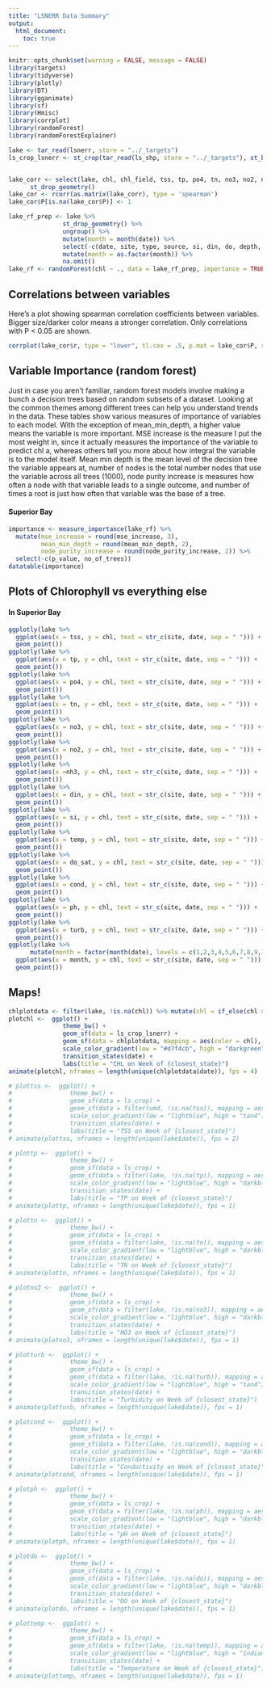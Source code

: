 ```yaml
---
title: "LSNERR Data Summary"
output: 
  html_document:
    toc: true
---
```


```r
knitr::opts_chunk$set(warning = FALSE, message = FALSE)
library(targets)
library(tidyverse)
library(plotly)
library(DT)
library(gganimate)
library(sf)
library(Hmisc)
library(corrplot)
library(randomForest)
library(randomForestExplainer)

lake <- tar_read(lsnerr, store = "../_targets") 
ls_crop_lsnerr <- st_crop(tar_read(ls_shp, store = "../_targets"), st_bbox(c(xmin = -92.4, ymin = 46.6, xmax = -91.9, ymax = 46.8)))


lake_corr <- select(lake, chl, chl_field, tss, tp, po4, tn, no3, no2, nh3, din, si, temp, cond, do_sat, ph, turb) %>% 
      st_drop_geometry()
lake_cor <- rcorr(as.matrix(lake_corr), type = 'spearman')
lake_cor$P[is.na(lake_cor$P)] <- 1

lake_rf_prep <- lake %>% 
               st_drop_geometry() %>%
               ungroup() %>% 
               mutate(month = month(date)) %>% 
               select(-c(date, site, type, source, si, din, do, depth, sal, chl_field)) %>% 
               mutate(month = as.factor(month)) %>% 
               na.omit()
lake_rf <- randomForest(chl ~ ., data = lake_rf_prep, importance = TRUE, ntree = 1000)

```


## Correlations between variables

Here's a plot showing spearman correlation coefficients between variables. Bigger size/darker color means a stronger correlation. Only correlations with P < 0.05 are shown.

```r
corrplot(lake_cor$r, type = "lower", tl.cex = .5, p.mat = lake_cor$P, sig.level = 0.05, insig = 'blank', outline = T)
```


## Variable Importance (random forest)
Just in case you aren't familiar, random forest models involve making a bunch a decision trees based on random subsets of a dataset. Looking at the common themes among different trees can help you understand trends in the data.
These tables show various measures of importance of variables to each model. With the exception of mean_min_depth, a higher value means the variable is more important. MSE increase is the measure I put the most weight in, since it actually measures the importance of the variable to predict chl a, whereas others tell you more about how integral the variable is to the model itself. Mean min depth is the mean level of the decision tree the variable appears at, number of nodes is the total number nodes that use the variable across all trees (1000), node purity increase is measures how often a node with that variable leads to a single outcome, and number of times a root is just how often that variable was the base of a tree.

#### Superior Bay
```r
importance <- measure_importance(lake_rf) %>% 
  mutate(mse_increase = round(mse_increase, 3),
         mean_min_depth = round(mean_min_depth, 2),
         node_purity_increase = round(node_purity_increase, 2)) %>% 
  select(-c(p_value, no_of_trees))
datatable(importance)
```

## Plots of Chlorophyll vs everything else
#### In Superior Bay
```r
ggplotly(lake %>%
  ggplot(aes(x = tss, y = chl, text = str_c(site, date, sep = " "))) +
  geom_point())
ggplotly(lake %>%
  ggplot(aes(x = tp, y = chl, text = str_c(site, date, sep = " "))) +
  geom_point())
ggplotly(lake %>%
  ggplot(aes(x = po4, y = chl, text = str_c(site, date, sep = " "))) +
  geom_point())
ggplotly(lake %>%
  ggplot(aes(x = tn, y = chl, text = str_c(site, date, sep = " "))) +
  geom_point())
ggplotly(lake %>%
  ggplot(aes(x = no3, y = chl, text = str_c(site, date, sep = " "))) +
  geom_point())
ggplotly(lake %>%
  ggplot(aes(x = no2, y = chl, text = str_c(site, date, sep = " "))) +
  geom_point())
ggplotly(lake %>%
  ggplot(aes(x =nh3, y = chl, text = str_c(site, date, sep = " "))) +
  geom_point())
ggplotly(lake %>%
  ggplot(aes(x = din, y = chl, text = str_c(site, date, sep = " "))) +
  geom_point())
ggplotly(lake %>% 
  ggplot(aes(x = si, y = chl, text = str_c(site, date, sep = " "))) +
  geom_point())
ggplotly(lake %>%
  ggplot(aes(x = temp, y = chl, text = str_c(site, date, sep = " "))) +
  geom_point())
ggplotly(lake %>%
  ggplot(aes(x = do_sat, y = chl, text = str_c(site, date, sep = " "))) +
  geom_point())
ggplotly(lake %>%
  ggplot(aes(x = cond, y = chl, text = str_c(site, date, sep = " "))) +
  geom_point())
ggplotly(lake %>%
  ggplot(aes(x = ph, y = chl, text = str_c(site, date, sep = " "))) +
  geom_point())
ggplotly(lake %>%
  ggplot(aes(x = turb, y = chl, text = str_c(site, date, sep = " "))) +
  geom_point())
ggplotly(lake %>%
      mutate(month = factor(month(date), levels = c(1,2,3,4,5,6,7,8,9,10,11,12))) %>%      
  ggplot(aes(x = month, y = chl, text = str_c(site, date, sep = " "))) +
  geom_point())
```


## Maps!

```r
chlplotdata <- filter(lake, !is.na(chl)) %>% mutate(chl = if_else(chl > 80, NA, chl))
plotchl <-  ggplot() +
               theme_bw() +
               geom_sf(data = ls_crop_lsnerr) +
               geom_sf(data = chlplotdata, mapping = aes(color = chl), size = 7) +
               scale_color_gradient(low = "#d7f4cb", high = "darkgreen", na.value = "gray30") +
               transition_states(date) +
               labs(title = "CHL on Week of {closest_state}")
animate(plotchl, nframes = length(unique(chlplotdata$date)), fps = 4)
```
```r
# plottss <-  ggplot() +
#                theme_bw() +
#                geom_sf(data = ls_crop) +
#                geom_sf(data = filter(umd, !is.na(tss)), mapping = aes(color = tss), size = 7) +
#                scale_color_gradient(low = "lightblue", high = "tan4") +
#                transition_states(date) +
#                labs(title = "TSS on Week of {closest_state}")
# animate(plottss, nframes = length(unique(lake$date)), fps = 2)
```
```r
# plottp <-  ggplot() +
#                theme_bw() +
#                geom_sf(data = ls_crop) +
#                geom_sf(data = filter(lake, !is.na(tp)), mapping = aes(color = tp), size = 7) +
#                scale_color_gradient(low = "lightblue", high = "darkblue") +
#                transition_states(date) +
#                labs(title = "TP on Week of {closest_state}")
# animate(plottp, nframes = length(unique(lake$date)), fps = 1)
```
```r
# plottn <-  ggplot() +
#                theme_bw() +
#                geom_sf(data = ls_crop) +
#                geom_sf(data = filter(lake, !is.na(tn)), mapping = aes(color = tn), size = 7) +
#                scale_color_gradient(low = "lightblue", high = "darkblue") +
#                transition_states(date) +
#                labs(title = "TN on Week of {closest_state}")
# animate(plottn, nframes = length(unique(lake$date)), fps = 1)
```
```r
# plotno3 <-  ggplot() +
#                theme_bw() +
#                geom_sf(data = ls_crop) +
#                geom_sf(data = filter(lake, !is.na(no3)), mapping = aes(color = no3), size = 7) +
#                scale_color_gradient(low = "lightblue", high = "darkblue") +
#                transition_states(date) +
#                labs(title = "NO3 on Week of {closest_state}")
# animate(plotno3, nframes = length(unique(lake$date)), fps = 1)
```
```r
# plotturb <-  ggplot() +
#                theme_bw() +
#                geom_sf(data = ls_crop) +
#                geom_sf(data = filter(lake, !is.na(turb)), mapping = aes(color = turb), size = 7) +
#                scale_color_gradient(low = "lightblue", high = "tan4") +
#                transition_states(date) +
#                labs(title = "Turbidity on Week of {closest_state}")
# animate(plotturb, nframes = length(unique(lake$date)), fps = 1)
```
```r
# plotcond <-  ggplot() +
#                theme_bw() +
#                geom_sf(data = ls_crop) +
#                geom_sf(data = filter(lake, !is.na(cond)), mapping = aes(color = cond), size = 7) +
#                scale_color_gradient(low = "lightblue", high = "darkblue") +
#                transition_states(date) +
#                labs(title = "Conductivity on Week of {closest_state}")
# animate(plotcond, nframes = length(unique(lake$date)), fps = 1)
```
```r
# plotph <-  ggplot() +
#                theme_bw() +
#                geom_sf(data = ls_crop) +
#                geom_sf(data = filter(lake, !is.na(ph)), mapping = aes(color = ph), size = 7) +
#                scale_color_gradient(low = "lightblue", high = "darkblue") +
#                transition_states(date) +
#                labs(title = "pH on Week of {closest_state}")
# animate(plotph, nframes = length(unique(lake$date)), fps = 1)
```
```r
# plotdo <-  ggplot() +
#                theme_bw() +
#                geom_sf(data = ls_crop) +
#                geom_sf(data = filter(lake, !is.na(do)), mapping = aes(color = do), size = 7) +
#                scale_color_gradient(low = "lightblue", high = "darkblue") +
#                transition_states(date) +
#                labs(title = "DO on Week of {closest_state}")
# animate(plotdo, nframes = length(unique(lake$date)), fps = 1)
```
```r
# plottemp <-  ggplot() +
#                theme_bw() +
#                geom_sf(data = ls_crop) +
#                geom_sf(data = filter(lake, !is.na(temp)), mapping = aes(color = temp), size = 7) +
#                scale_color_gradient(low = "lightblue", high = "indianred2") +
#                transition_states(date) +
#                labs(title = "Temperature on Week of {closest_state}")
# animate(plottemp, nframes = length(unique(lake$date)), fps = 1)
```

